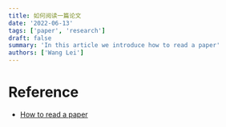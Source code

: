 ```yaml
---
title: 如何阅读一篇论文
date: '2022-06-13'
tags: ['paper', 'research']
draft: false
summary: 'In this article we introduce how to read a paper'
authors: ['Wang Lei']
---
```



# Reference

- [How to read a paper](https://web.stanford.edu/class/cs245/readings/how-to-read-a-paper.pdf)

